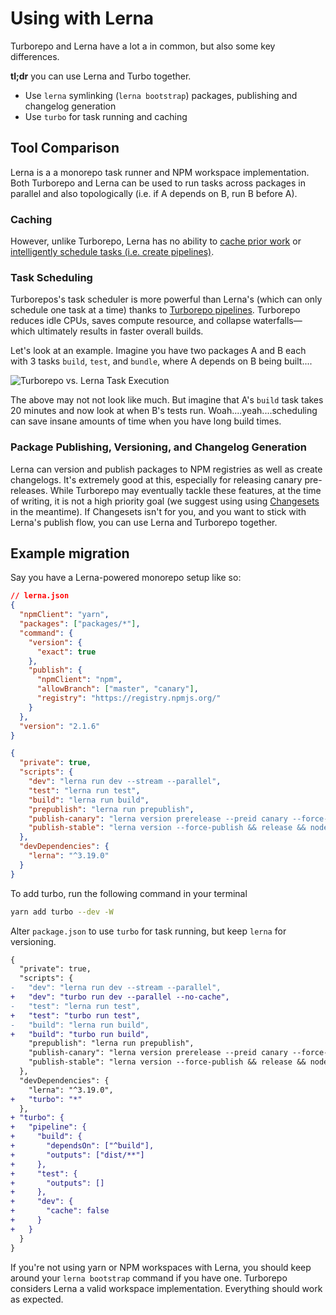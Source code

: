 # Using with Lerna

Turborepo and Lerna have a lot a in common, but also some key differences.

**tl;dr** you can use Lerna and Turbo together.

- Use `lerna` symlinking (`lerna bootstrap`) packages, publishing and changelog generation
- Use `turbo` for task running and caching

## Tool Comparison

Lerna is a a monorepo task runner and NPM workspace implementation. Both Turborepo and Lerna can be used to run tasks across packages in parallel and also topologically (i.e. if A depends on B, run B before A).

### Caching

However, unlike Turborepo, Lerna has no ability to [cache prior work](../features/caching) or [intelligently schedule tasks (i.e. create pipelines)](../features/pipelines).

### Task Scheduling

Turborepos's task scheduler is more powerful than Lerna's (which can only schedule one task at a time) thanks to [Turborepo pipelines](../features/pipelines). Turborepo reduces idle CPUs, saves compute resource, and collapse waterfalls—which ultimately results in faster overall builds.

Let's look at an example. Imagine you have two packages A and B each with 3 tasks `build`, `test`, and `bundle`, where A depends on B being built....

![Turborepo vs. Lerna Task Execution](/images/docs/turbo-vs-lerna-execution.png)

The above may not not look like much. But imagine that A's `build` task takes 20 minutes and now look at when B's tests run. Woah....yeah....scheduling can save insane amounts of time when you have long build times.

### Package Publishing, Versioning, and Changelog Generation

Lerna can version and publish packages to NPM registries as well as create changelogs. It's extremely good at this, especially for releasing canary pre-releases. While Turborepo may eventually tackle these features, at the time of writing, it is not a high priority goal (we suggest using using [Changesets](https://github.com/changesets/changesets) in the meantime). If Changesets isn't for you, and you want to stick with Lerna's publish flow, you can use Lerna and Turborepo together.

## Example migration

Say you have a Lerna-powered monorepo setup like so:

```json
// lerna.json
{
  "npmClient": "yarn",
  "packages": ["packages/*"],
  "command": {
    "version": {
      "exact": true
    },
    "publish": {
      "npmClient": "npm",
      "allowBranch": ["master", "canary"],
      "registry": "https://registry.npmjs.org/"
    }
  },
  "version": "2.1.6"
}
```

```json
{
  "private": true,
  "scripts": {
    "dev": "lerna run dev --stream --parallel",
    "test": "lerna run test",
    "build": "lerna run build",
    "prepublish": "lerna run prepublish",
    "publish-canary": "lerna version prerelease --preid canary --force-publish",
    "publish-stable": "lerna version --force-publish && release && node ./scripts/release-notes.js"
  },
  "devDependencies": {
    "lerna": "^3.19.0"
  }
}
```

To add turbo, run the following command in your terminal

```sh
yarn add turbo --dev -W
```

Alter `package.json` to use `turbo` for task running, but keep `lerna` for versioning.

```diff
{
  "private": true,
  "scripts": {
-   "dev": "lerna run dev --stream --parallel",
+   "dev": "turbo run dev --parallel --no-cache",
-   "test": "lerna run test",
+   "test": "turbo run test",
-   "build": "lerna run build",
+   "build": "turbo run build",
    "prepublish": "lerna run prepublish",
    "publish-canary": "lerna version prerelease --preid canary --force-publish",
    "publish-stable": "lerna version --force-publish && release && node ./scripts/release-notes.js"
  },
  "devDependencies": {
    "lerna": "^3.19.0",
+   "turbo": "*"
  },
+ "turbo": {
+   "pipeline": {
+     "build": {
+       "dependsOn": ["^build"],
+       "outputs": ["dist/**"]
+     },
+     "test": {
+       "outputs": []
+     },
+     "dev": {
+       "cache": false
+     }
+   }
  }
}
```

If you're not using yarn or NPM workspaces with Lerna, you should keep around your `lerna bootstrap` command if you have one. Turborepo considers Lerna a valid workspace implementation. Everything should work as expected.
